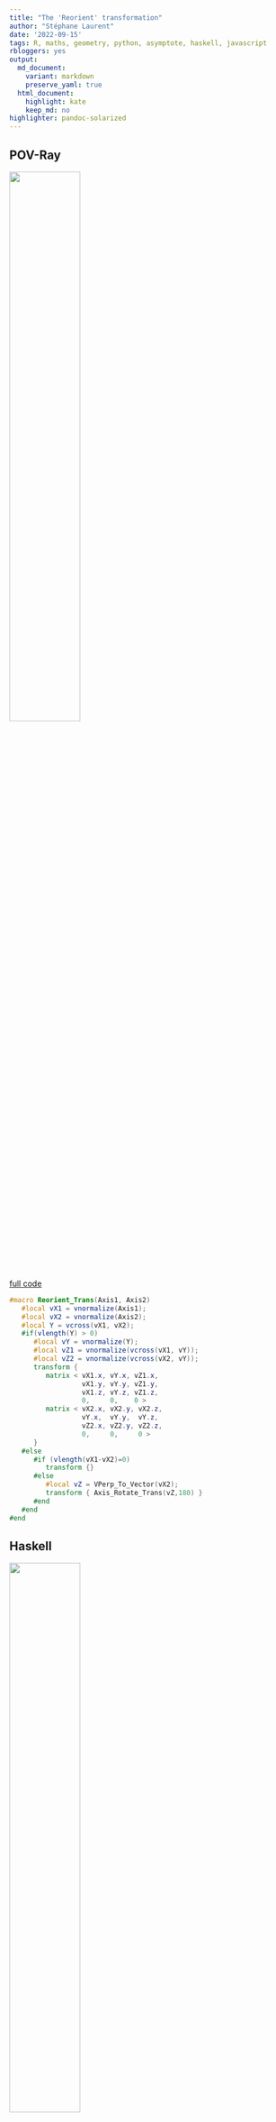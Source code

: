 ```yaml
---
title: "The 'Reorient' transformation"
author: "Stéphane Laurent"
date: '2022-09-15'
tags: R, maths, geometry, python, asymptote, haskell, javascript
rbloggers: yes
output:
  md_document:
    variant: markdown
    preserve_yaml: true
  html_document:
    highlight: kate
    keep_md: no
highlighter: pandoc-solarized
---
```



## POV-Ray

![](./figures/Reorient_povray.gif){width="50%"}

[full code](https://github.com/POV-Ray/povray/blob/master/distribution/include/transforms.inc)

```povray
#macro Reorient_Trans(Axis1, Axis2)
   #local vX1 = vnormalize(Axis1);
   #local vX2 = vnormalize(Axis2);
   #local Y = vcross(vX1, vX2);
   #if(vlength(Y) > 0)
      #local vY = vnormalize(Y);
      #local vZ1 = vnormalize(vcross(vX1, vY));
      #local vZ2 = vnormalize(vcross(vX2, vY));
      transform {
         matrix < vX1.x, vY.x, vZ1.x, 
                  vX1.y, vY.y, vZ1.y, 
                  vX1.z, vY.z, vZ1.z, 
                  0,     0,    0 >
         matrix < vX2.x, vX2.y, vX2.z,
                  vY.x,  vY.y,  vY.z, 
                  vZ2.x, vZ2.y, vZ2.z, 
                  0,     0,     0 >
      }
   #else
      #if (vlength(vX1-vX2)=0)
         transform {}
      #else
         #local vZ = VPerp_To_Vector(vX2);
         transform { Axis_Rotate_Trans(vZ,180) }
      #end
   #end
#end
```

## Haskell

![](./figures/Reorient_haskell.gif){width="50%"}

[full code](https://github.com/stla/opengl-HopfTorus)

```haskell
import Data.Foldable (toList)
import Linear

translateAndReorient :: (Real a, Floating a) => V3 a -> V3 a -> [a]
translateAndReorient axis vector = 
  concatMap toList (toList (mkTransformationMat m vector))
  where
    vx1 = axis ^/ (norm axis)
    vx2 = vector ^/ (norm vector)
    y' = cross vx1 vx2
    y = y' ^/ norm y'
    z1' = cross vx1 y
    z1 = z1' ^/ norm z1'
    z2' = cross vx2 y
    z2 = z2' ^/ norm z2'
    m1 = transpose $ V3 vx1 y z1
    m2 = V3 vx2 y z2
    m = transpose $ m1 !*! m2
```

```haskell
import Graphics.Rendering.OpenGL.GL

......

tmatrices :: [[GLfloat]]
tmatrices = 
    map (translateAndReorient (V3 0 0 1)) points
    
......

forM_ tmatrices $ \tmatrix ->
  preservingMatrix $ do
    m <- newMatrix RowMajor tmatrix :: IO (GLmatrix GLfloat)
    multMatrix m
```

## R

![](./figures/Reorient_R.gif){width="50%"}

[full code](https://gist.github.com/stla/9c036c2ae9c678745b784ed8d895a518)

```r
Reorient_Trans <- function(Axis1, Axis2){
  vX1 <- Axis1 / sqrt(c(crossprod(Axis1)))
  vX2 <- Axis2 / sqrt(c(crossprod(Axis2)))
  Y <- rgl:::xprod(vX1, vX2)
  vY <- Y / sqrt(c(crossprod(Y)))
  Z1 <- rgl:::xprod(vX1, vY)
  vZ1 <- Z1 / sqrt(c(crossprod(Z1)))
  Z2 <- rgl:::xprod(vX2, vY)
  vZ2 <- Z2 / sqrt(c(crossprod(Z2)))
  M1 <- cbind(vX1, vY, vZ1)
  M2 <- rbind(vX2, vY, vZ2)
  M <- M1 %*% M2
  rbind(cbind(M, c(0, 0, 0)), c(0, 0, 0, 1))
}

library(rgl)

......

for(i in 1:20){
    v <- vertices[i,]
    M <- Reorient_Trans(c(0,0,1), v)
    obj <- transform3d(HTmesh, M)
    obj <- translate3d(obj, v[1], v[2], v[3])
    shade3d(obj, color=colors[i])
    shade3d(Cmesh(c(0,0,0), 0, v, 0.05, 6, 40, color="brown"))
}
```

## Python

![](./figures/Reorient_python.gif){width="50%"}

[full code](https://github.com/stla/PyVistaMiscellanous)

```python
def Reorient_Trans(Axis1, Axis2):
  vX1 = Axis1 #/ must be normalized
  vX2 = Axis2 #/ must be normalized
  Y = np.cross(vX1, vX2)
  vY = Y / np.linalg.norm(Y)
  Z1 = np.cross(vX1, vY)
  vZ1 = Z1 / np.linalg.norm(Z1)
  Z2 = np.cross(vX2, vY)
  vZ2 = Z2 / np.linalg.norm(Z2)
  M1 = np.transpose(np.array([vX1, vY, vZ1]))
  M2 = np.array([vX2, vY, vZ2])
  M = np.matmul(M1, M2)
  return np.transpose(
      np.column_stack(
          (np.vstack((M, np.zeros((1,3)))), np.transpose(np.array([0,0,0,1])))
      )
  )

......

M = Reorient_Trans(np.array([1,0,0]), v)
m = mesh.copy()
m.transform(M)
m.translate((v[0], v[1], v[2]), inplace=True)

......
```

## Asymptote

![](./figures/Reorient_asymptote.gif){width="50%"}

[full code](https://gist.github.com/stla/6892a261bc2c45509cd1482fbeff2f93)

```cpp
transform3 transReorient(triple axis, triple vector){
  triple vX1 = unit(vector);
  triple vX2 = unit(axis);
  triple vY = unit(cross(vX1,vX2));
  triple vZ1 = unit(cross(vX1,vY));
  triple vZ2 = unit(cross(vX2,vY));
  real[][] M1 = 
    {{vX1.x, vX1.y, vX1.z}, 
     {vY.x, vY.y, vY.z}, 
     {vZ1.x, vZ1.y, vZ1.z}};
  real[][] M2 = 
    {{vX2.x, vY.x, vZ2.x}, 
     {vX2.y, vY.y, vZ2.y}, 
     {vX2.z, vY.z, vZ2.z}};
  real[][] M = transpose(M2*M1);
  transform3 T = copy(identity4);
  T[0][0] = M[0][0];
  T[1][0] = M[1][0];
  T[2][0] = M[2][0];
  T[0][1] = M[0][1];
  T[1][1] = M[1][1];
  T[2][1] = M[2][1];
  T[0][2] = M[0][2];
  T[1][2] = M[1][2];
  T[2][2] = M[2][2];
  T[0][3] = vector.x;
  T[1][3] = vector.y;
  T[2][3] = vector.z;
  return T;
}
```

## three.js

<iframe src="../frames/threejs_TwentyHopfTori2.html" width="100%" height="500px" scrolling="no" frameborder="0"></iframe>

[full code](https://github.com/laustep/stlahblog/blob/gh-pages/frames/threejs_TwentyHopfTori2.html)

```js
function reorient(axis1, axis2) {
  var vX1 = axis1.normalize();
  var vX2 = axis2.normalize();
  var vY = vX1.clone().cross(vX2).normalize();
  var vZ1 = vX1.clone().cross(vY).normalize();
  var vZ2 = vX2.clone().cross(vY).normalize();
  var M1 = new THREE.Matrix3()
    .fromArray([vX1.x, vX1.y, vX1.z, vY.x, vY.y, vY.z, vZ1.x, vZ1.y, vZ1.z]);
  var M2 = new THREE.Matrix3()
    .fromArray([vX2.x, vY.x, vZ2.x, vX2.y, vY.y, vZ2.y, vX2.z, vY.z, vZ2.z]);
  var M = M1.clone().multiply(M2);
  var elems = M.elements;
  var A = new THREE.Matrix4();
  A.set(elems[0], elems[1], elems[2], axis2.x,
        elems[3], elems[4], elems[5], axis2.y,
        elems[6], elems[7], elems[8], axis2.z,
        0,        0,        0,        1);
  return A;
}
```
